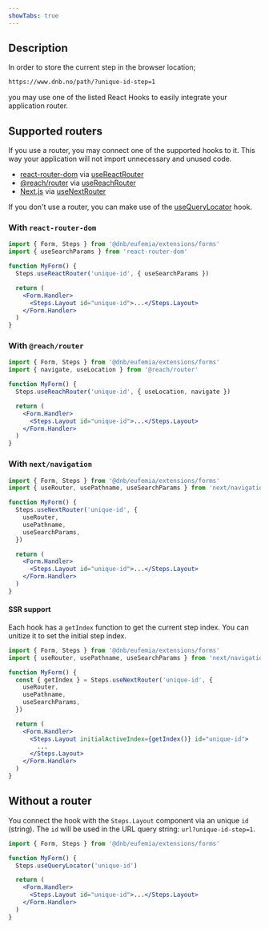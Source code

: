 ```yaml
---
showTabs: true
---
```


## Description

In order to store the current step in the browser location;

```bash
https://www.dnb.no/path/?unique-id-step=1
```

you may use one of the listed React Hooks to easily integrate your application router.

## Supported routers

If you use a router, you may connect one of the supported hooks to it. This way your application will not import unnecessary and unused code.

- [react-router-dom](https://reactrouter.com/) via [useReactRouter](#with-react-router-dom)
- [@reach/router](https://reach.tech/router/) via [useReachRouter](#with-reachrouter)
- [Next.js](https://nextjs.org/) via [useNextRouter](#with-nextnavigation)

If you don't use a router, you can make use of the [useQueryLocator](#without-a-router) hook.

### With `react-router-dom`

```jsx
import { Form, Steps } from '@dnb/eufemia/extensions/forms'
import { useSearchParams } from 'react-router-dom'

function MyForm() {
  Steps.useReactRouter('unique-id', { useSearchParams })

  return (
    <Form.Handler>
      <Steps.Layout id="unique-id">...</Steps.Layout>
    </Form.Handler>
  )
}
```

### With `@reach/router`

```jsx
import { Form, Steps } from '@dnb/eufemia/extensions/forms'
import { navigate, useLocation } from '@reach/router'

function MyForm() {
  Steps.useReachRouter('unique-id', { useLocation, navigate })

  return (
    <Form.Handler>
      <Steps.Layout id="unique-id">...</Steps.Layout>
    </Form.Handler>
  )
}
```

### With `next/navigation`

```jsx
import { Form, Steps } from '@dnb/eufemia/extensions/forms'
import { useRouter, usePathname, useSearchParams } from 'next/navigation'

function MyForm() {
  Steps.useNextRouter('unique-id', {
    useRouter,
    usePathname,
    useSearchParams,
  })

  return (
    <Form.Handler>
      <Steps.Layout id="unique-id">...</Steps.Layout>
    </Form.Handler>
  )
}
```

#### SSR support

Each hook has a `getIndex` function to get the current step index. You can unitize it to set the initial step index.

```jsx
import { Form, Steps } from '@dnb/eufemia/extensions/forms'
import { useRouter, usePathname, useSearchParams } from 'next/navigation'

function MyForm() {
  const { getIndex } = Steps.useNextRouter('unique-id', {
    useRouter,
    usePathname,
    useSearchParams,
  })

  return (
    <Form.Handler>
      <Steps.Layout initialActiveIndex={getIndex()} id="unique-id">
        ...
      </Steps.Layout>
    </Form.Handler>
  )
}
```

## Without a router

You connect the hook with the `Steps.Layout` component via an unique `id` (string). The `id` will be used in the URL query string: `url?unique-id-step=1`.

```jsx
import { Form, Steps } from '@dnb/eufemia/extensions/forms'

function MyForm() {
  Steps.useQueryLocator('unique-id')

  return (
    <Form.Handler>
      <Steps.Layout id="unique-id">...</Steps.Layout>
    </Form.Handler>
  )
}
```

